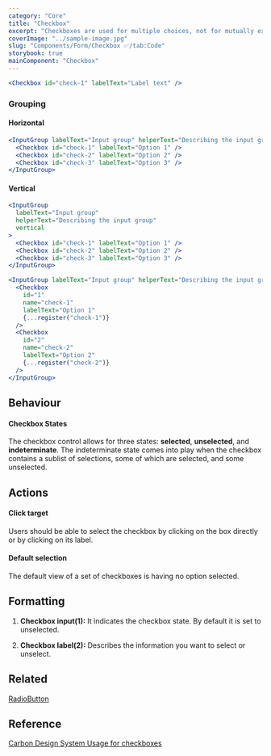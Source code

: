 ```yaml
---
category: "Core"
title: "Checkbox"
excerpt: "Checkboxes are used for multiple choices, not for mutually exclusive choices."
coverImage: "../sample-image.jpg"
slug: "Components/Form/Checkbox ✅/tab:Code"
storybook: true
mainComponent: "Checkbox"
---
```


```jsx live
<Checkbox id="check-1" labelText="Label text" />
```

### Grouping

#### Horizontal

```jsx live
<InputGroup labelText="Input group" helperText="Describing the input group">
  <Checkbox id="check-1" labelText="Option 1" />
  <Checkbox id="check-2" labelText="Option 2" />
  <Checkbox id="check-3" labelText="Option 3" />
</InputGroup>
```

#### Vertical

```jsx live
<InputGroup
  labelText="Input group"
  helperText="Describing the input group"
  vertical
>
  <Checkbox id="check-1" labelText="Option 1" />
  <Checkbox id="check-2" labelText="Option 2" />
  <Checkbox id="check-3" labelText="Option 3" />
</InputGroup>
```

```jsx live reactHookForm
<InputGroup labelText="Input group" helperText="Describing the input group">
  <Checkbox
    id="1"
    name="check-1"
    labelText="Option 1"
    {...register("check-1")}
  />
  <Checkbox
    id="2"
    name="check-2"
    labelText="Option 2"
    {...register("check-2")}
  />
</InputGroup>
```

## Behaviour

#### Checkbox States

The checkbox control allows for three states: **selected**, **unselected**, and **indeterminate**. The indeterminate state comes into play when the checkbox contains a sublist of selections, some of which are selected, and some unselected.

## Actions

#### Click target

Users should be able to select the checkbox by clicking on the box directly or by clicking on its label.

#### Default selection

The default view of a set of checkboxes is having no option selected.

## Formatting

1. **Checkbox input(1):** It indicates the checkbox state. By default it is set to unselected.

2. **Checkbox label(2):** Describes the information you want to select or unselect.

## Related

[RadioButton](?path=/docs/components-radiobutton--regular)

## Reference

[Carbon Design System Usage for checkboxes](https://next.carbondesignsystem.com/components/checkbox)
